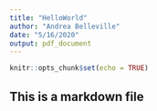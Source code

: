 ```yaml
---
title: "HelloWorld"
author: "Andrea Belleville"
date: "5/16/2020"
output: pdf_document
---
```


```r
knitr::opts_chunk$set(echo = TRUE)
```

## This is a markdown file
